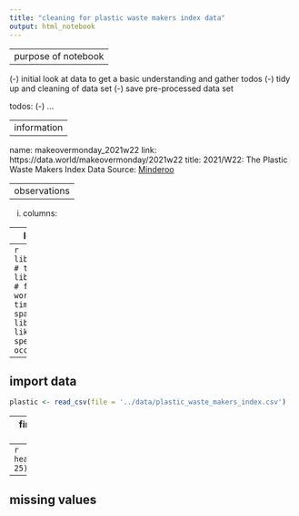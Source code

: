 ```yaml
---
title: "cleaning for plastic waste makers index data"
output: html_notebook
---
```


---
purpose of notebook
---

  (-) initial look at data to get a basic understanding and gather todos
  (-) tidy up and cleaning of data set
  (-) save pre-processed data set

todos:
  (-) ...

---
information
---

name: makeovermonday_2021w22
link: https://data.world/makeovermonday/2021w22
title: 2021/W22: The Plastic Waste Makers Index
Data Source: [Minderoo](https://www.minderoo.org/plastic-waste-makers-index/data/indices/producers/)

---
observations
---

  (i) columns: 

---
load packages
---
```r
library(tidyverse) # tidy data frame
library(lubridate) # functions to work with date-times and time-spans
library(scrubr) # like dplyr but specifically for occurrence data
```

---
import data
---
```r
plastic <- read_csv(file = '../data/plastic_waste_makers_index.csv')
```

---
first look at data
---
```r
head(plastic, 25)
```
```r
tail(plastic)
```
```r
summary(plastic)
```

---
missing values
---






